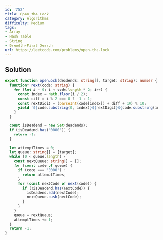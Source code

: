 ```yaml
---
id: '752'
title: Open the Lock
category: Algorithms
difficulty: Medium
tags:
- Array
- Hash Table
- String
- Breadth-First Search
url: https://leetcode.com/problems/open-the-lock
---
```


## Solution

```typescript filename="solution.ts" copy
export function openLock(deadends: string[], target: string): number {
  function* next(code: string) {
    for (let i = 0; i < code.length * 2; i++) {
      const index = Math.floor(i / 2);
      const diff = i % 2 === 0 ? -1 : 1;
      const nextDigit = (parseInt(code[index]) + diff + 10) % 10;
      yield `${code.substring(0, index)}${nextDigit}${code.substring(index + 1)}`;
    }
  }

  const isDeadend = new Set(deadends);
  if (isDeadend.has('0000')) {
    return -1;
  }

  let attemptTimes = 0;
  let queue: string[] = [target];
  while (0 < queue.length) {
    const nextQueue: string[] = [];
    for (const code of queue) {
      if (code === '0000') {
        return attemptTimes;
      }
      for (const nextCode of next(code)) {
        if (!isDeadend.has(nextCode)) {
          isDeadend.add(nextCode);
          nextQueue.push(nextCode);
        }
      }
    }
    queue = nextQueue;
    attemptTimes += 1;
  }
  return -1;
}
```

